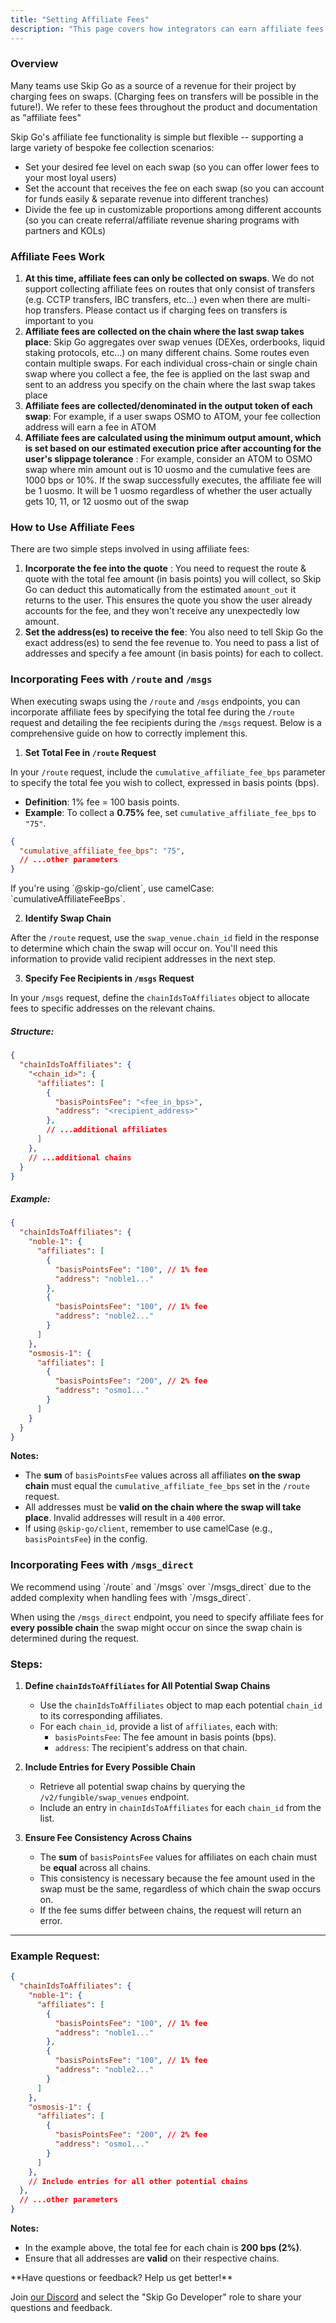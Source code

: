 ```yaml
---
title: "Setting Affiliate Fees"
description: "This page covers how integrators can earn affiliate fees on swaps."
---
```


### Overview

Many teams use Skip Go as a source of a revenue for their project by charging fees on swaps. (Charging fees on transfers will be possible in the future!). We refer to these fees throughout the product and documentation as "affiliate fees"

Skip Go's affiliate fee functionality is simple but flexible -- supporting a large variety of bespoke fee collection scenarios:

* Set your desired fee level on each swap (so you can offer lower fees to your most loyal users)
* Set the account that receives the fee on each swap (so you can account for funds easily & separate revenue into different tranches)
* Divide the fee up in customizable proportions among different accounts (so you can create referral/affiliate revenue sharing programs with partners and KOLs)

### Affiliate Fees Work

1. **At this time, affiliate fees can only be collected on swaps**. We do not support collecting affiliate fees on routes that only consist of transfers (e.g. CCTP transfers, IBC transfers, etc...) even when there are multi-hop transfers. Please contact us if charging fees on transfers is important to you
2. **Affiliate fees are collected on the chain where the last swap takes place**: Skip Go aggregates over swap venues (DEXes, orderbooks, liquid staking protocols, etc...) on many different chains. Some routes even contain multiple swaps. For each individual cross-chain or single chain swap where you collect a fee, the fee is applied on the last swap and sent to an address you specify on the chain where the last swap takes place
3. **Affiliate fees are collected/denominated in the output token of each swap**: For example, if a user swaps OSMO to ATOM, your fee collection address will earn a fee in ATOM
4. **Affiliate fees are calculated using the minimum output amount, which is set based on our estimated execution price after accounting for the user's slippage tolerance** : For example, consider an ATOM to OSMO swap where min amount out is 10 uosmo and the cumulative fees are 1000 bps or 10%. If the swap successfully executes, the affiliate fee will be 1 uosmo. It will be 1 uosmo regardless of whether the user actually gets 10, 11, or 12 uosmo out of the swap

### How to Use Affiliate Fees

There are two simple steps involved in using affiliate fees: 

1. **Incorporate the fee into the quote** : You need to request the route & quote with the total fee amount (in basis points) you will collect, so Skip Go can deduct this automatically from the estimated `amount_out` it returns to the user. This ensures the quote you show the user already accounts for the fee, and they won't receive any unexpectedly low amount.
2. **Set the address(es) to receive the fee**: You also need to tell Skip Go the exact address(es) to send the fee revenue to. You need to pass a list of addresses and specify a fee amount (in basis points) for each to collect.

### Incorporating Fees with `/route` and `/msgs`

When executing swaps using the `/route` and `/msgs` endpoints, you can incorporate affiliate fees by specifying the total fee during the `/route` request and detailing the fee recipients during the `/msgs` request. Below is a comprehensive guide on how to correctly implement this.

1. **Set Total Fee in `/route` Request**

In your `/route` request, include the `cumulative_affiliate_fee_bps` parameter to specify the total fee you wish to collect, expressed in basis points (bps).

- **Definition**: 1% fee = 100 basis points.
- **Example**: To collect a **0.75%** fee, set `cumulative_affiliate_fee_bps` to `"75"`.

```json
{
  "cumulative_affiliate_fee_bps": "75",
  // ...other parameters
}
```
<Info>
 If you're using `@skip-go/client`, use camelCase: `cumulativeAffiliateFeeBps`.
</Info>


2. **Identify Swap Chain**

After the `/route` request, use the `swap_venue.chain_id` field in the response to determine which chain the swap will occur on. You'll need this information to provide valid recipient addresses in the next step.

3. **Specify Fee Recipients in `/msgs` Request**

In your `/msgs` request, define the `chainIdsToAffiliates` object to allocate fees to specific addresses on the relevant chains.

##### Structure:

```json
{
  "chainIdsToAffiliates": {
    "<chain_id>": {
      "affiliates": [
        {
          "basisPointsFee": "<fee_in_bps>",
          "address": "<recipient_address>"
        },
        // ...additional affiliates
      ]
    },
    // ...additional chains
  }
}
```

##### Example:

```json
{
  "chainIdsToAffiliates": {
    "noble-1": {
      "affiliates": [
        {
          "basisPointsFee": "100", // 1% fee
          "address": "noble1..."
        },
        {
          "basisPointsFee": "100", // 1% fee
          "address": "noble2..."
        }
      ]
    },
    "osmosis-1": {
      "affiliates": [
        {
          "basisPointsFee": "200", // 2% fee
          "address": "osmo1..."
        }
      ]
    }
  }
}
```

**Notes:**

- The **sum** of `basisPointsFee` values across all affiliates **on the swap chain** must equal the `cumulative_affiliate_fee_bps` set in the `/route` request.
- All addresses must be **valid on the chain where the swap will take place**. Invalid addresses will result in a `400` error.
- If using `@skip-go/client`, remember to use camelCase (e.g., `basisPointsFee`) in the config.


### Incorporating Fees with `/msgs_direct`

<Warning>
We recommend using `/route` and `/msgs` over `/msgs_direct` due to the added complexity when handling fees with `/msgs_direct`.
</Warning>

When using the `/msgs_direct` endpoint, you need to specify affiliate fees for **every possible chain** the swap might occur on since the swap chain is determined during the request.

### Steps:

1. **Define `chainIdsToAffiliates` for All Potential Swap Chains**
   - Use the `chainIdsToAffiliates` object to map each potential `chain_id` to its corresponding affiliates.
   - For each `chain_id`, provide a list of `affiliates`, each with:
     - `basisPointsFee`: The fee amount in basis points (bps).
     - `address`: The recipient's address on that chain.

2. **Include Entries for Every Possible Chain**

   - Retrieve all potential swap chains by querying the `/v2/fungible/swap_venues` endpoint.
   - Include an entry in `chainIdsToAffiliates` for each `chain_id` from the list.

3. **Ensure Fee Consistency Across Chains**

   - The **sum** of `basisPointsFee` values for affiliates on each chain must be **equal** across all chains.
   - This consistency is necessary because the fee amount used in the swap must be the same, regardless of which chain the swap occurs on.
   - If the fee sums differ between chains, the request will return an error.

---

### Example Request:

```json
{
  "chainIdsToAffiliates": {
    "noble-1": {
      "affiliates": [
        {
          "basisPointsFee": "100", // 1% fee
          "address": "noble1..."
        },
        {
          "basisPointsFee": "100", // 1% fee
          "address": "noble2..."
        }
      ]
    },
    "osmosis-1": {
      "affiliates": [
        {
          "basisPointsFee": "200", // 2% fee
          "address": "osmo1..."
        }
      ]
    },
    // Include entries for all other potential chains
  },
  // ...other parameters
}
```

**Notes:**

- In the example above, the total fee for each chain is **200 bps (2%)**.
- Ensure that all addresses are **valid** on their respective chains.

<Info>
 **Have questions or feedback? Help us get better!**
 
 Join [our Discord](https://skip.build/discord) and select the "Skip Go Developer" role to share your questions and feedback.
</Info>